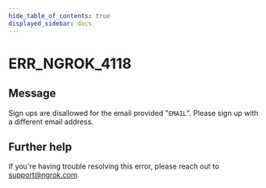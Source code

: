 ```yaml
---
hide_table_of_contents: true
displayed_sidebar: docs
---
```



# ERR_NGROK_4118

## Message

Sign ups are disallowed for the email provided "`EMAIL`". Please sign up with a different email address.

<ErrorDetails error="err_ngrok_4118" />

## Further help

If you're having trouble resolving this error, please reach out to [support@ngrok.com](mailto:support@ngrok.com?subject=Help%20with%20ERR_NGROK_4118).
